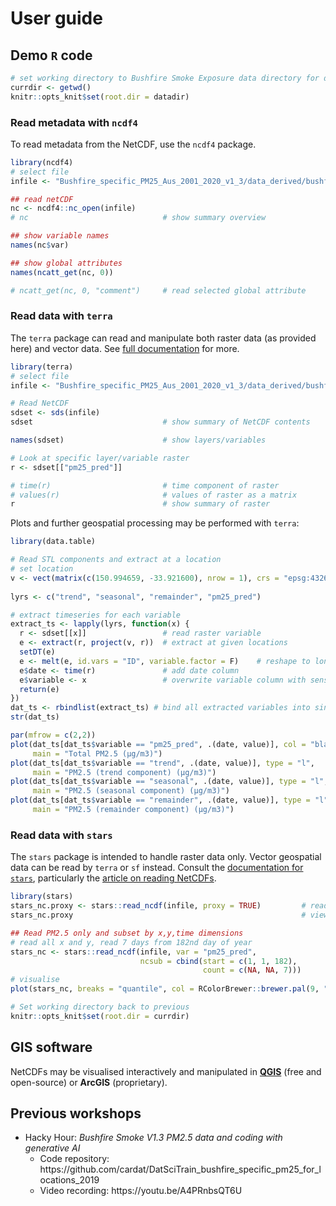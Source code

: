 # User guide

## Demo `R` code

```r
# set working directory to Bushfire Smoke Exposure data directory for demo code
currdir <- getwd()
knitr::opts_knit$set(root.dir = datadir)
```

### Read metadata with `ncdf4`

To read metadata from the NetCDF, use the `ncdf4` package.

```r
library(ncdf4)
# select file
infile <- "Bushfire_specific_PM25_Aus_2001_2020_v1_3/data_derived/bushfiresmoke_v1_3_2003_compressed_20231130_7.nc"

## read netCDF
nc <- ncdf4::nc_open(infile)
# nc                              # show summary overview

## show variable names
names(nc$var)

## show global attributes
names(ncatt_get(nc, 0))

# ncatt_get(nc, 0, "comment")     # read selected global attribute
```

### Read data with `terra`

The `terra` package can read and manipulate both raster data (as provided here) and vector data. See [full documentation](https://rspatial.github.io/terra/index.html) for more.

```r
library(terra)
# select file
infile <- "Bushfire_specific_PM25_Aus_2001_2020_v1_3/data_derived/bushfiresmoke_v1_3_2003_compressed_20231130_7.nc"

# Read NetCDF
sdset <- sds(infile)
sdset                             # show summary of NetCDF contents

names(sdset)                      # show layers/variables

# Look at specific layer/variable raster
r <- sdset[["pm25_pred"]]

# time(r)                         # time component of raster
# values(r)                       # values of raster as a matrix
r                                 # show summary of raster

```

Plots and further geospatial processing may be performed with `terra`:

```r
library(data.table)

# Read STL components and extract at a location
# set location
v <- vect(matrix(c(150.994659, -33.921600), nrow = 1), crs = "epsg:4326")
  
lyrs <- c("trend", "seasonal", "remainder", "pm25_pred")

# extract timeseries for each variable
extract_ts <- lapply(lyrs, function(x) {
  r <- sdset[[x]]                 # read raster variable
  e <- extract(r, project(v, r))  # extract at given locations
  setDT(e)
  e <- melt(e, id.vars = "ID", variable.factor = F)    # reshape to long
  e$date <- time(r)               # add date column
  e$variable <- x                 # overwrite variable column with sensible name
  return(e)
})
dat_ts <- rbindlist(extract_ts) # bind all extracted variables into single table
str(dat_ts)

par(mfrow = c(2,2))
plot(dat_ts[dat_ts$variable == "pm25_pred", .(date, value)], col = "black", type = "l", 
     main = "Total PM2.5 (µg/m3)")
plot(dat_ts[dat_ts$variable == "trend", .(date, value)], type = "l",
     main = "PM2.5 (trend component) (µg/m3)")
plot(dat_ts[dat_ts$variable == "seasonal", .(date, value)], type = "l",
     main = "PM2.5 (seasonal component) (µg/m3)")
plot(dat_ts[dat_ts$variable == "remainder", .(date, value)], type = "l",
     main = "PM2.5 (remainder component) (µg/m3)")

```

### Read data with `stars`

The `stars` package is intended to handle raster data only. Vector geospatial data can be read by `terra` or `sf` instead. Consult the [documentation for `stars`](https://r-spatial.github.io/stars/index.html), particularly the [article on reading NetCDFs](https://r-spatial.github.io/stars/articles/stars8.html).

```r
library(stars)
stars_nc.proxy <- stars::read_ncdf(infile, proxy = TRUE)         # read whole file as proxy
stars_nc.proxy                                                   # view summary

## Read PM2.5 only and subset by x,y,time dimensions
# read all x and y, read 7 days from 182nd day of year
stars_nc <- stars::read_ncdf(infile, var = "pm25_pred", 
                             ncsub = cbind(start = c(1, 1, 182),
                                           count = c(NA, NA, 7)))
# visualise
plot(stars_nc, breaks = "quantile", col = RColorBrewer::brewer.pal(9, "Reds"))

```

```r
# Set working directory back to previous
knitr::opts_knit$set(root.dir = currdir)
```

## GIS software

NetCDFs may be visualised interactively and manipulated in **[QGIS](https://qgis.org/)** (free and open-source) or **ArcGIS** (proprietary).

## Previous workshops

- Hacky Hour: *Bushfire Smoke V1.3 PM2.5 data and coding with generative AI*
    + Code repository: https://github.com/cardat/DatSciTrain_bushfire_specific_pm25_for_locations_2019
    + Video recording: https://youtu.be/A4PRnbsQT6U
    